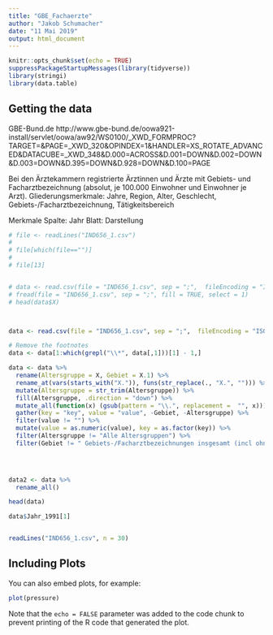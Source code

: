 ```yaml
---
title: "GBE_Fachaerzte"
author: "Jakob Schumacher"
date: "11 Mai 2019"
output: html_document
---
```


```r
knitr::opts_chunk$set(echo = TRUE)
suppressPackageStartupMessages(library(tidyverse))
library(stringi)
library(data.table)
```

## Getting the data

GBE-Bund.de
http://www.gbe-bund.de/oowa921-install/servlet/oowa/aw92/WS0100/_XWD_FORMPROC?TARGET=&PAGE=_XWD_320&OPINDEX=1&HANDLER=XS_ROTATE_ADVANCED&DATACUBE=_XWD_348&D.000=ACROSS&D.001=DOWN&D.002=DOWN&D.003=DOWN&D.395=DOWN&D.928=DOWN&D.100=PAGE 

Bei den Ärztekammern registrierte Ärztinnen und Ärzte mit Gebiets- und Facharztbezeichnung (absolut, je 100.000 Einwohner und Einwohner je Arzt). Gliederungsmerkmale: Jahre, Region, Alter, Geschlecht, Gebiets-/Facharztbezeichnung, Tätigkeitsbereich

Merkmale
<!-- Zeile: Region, Alter, Geschlecht, Facharzbezeichnung, Tätigkeitsbereich -->
Spalte: Jahr
Blatt: Darstellung

```r
# file <- readLines("IND656_1.csv")
# 
# file[which(file=="")]
# 
# file[13]


# data <- read.csv(file = "IND656_1.csv", sep = ";",  fileEncoding = "ISO-8859-1", na.strings = c(""," ","NA"), colClasses = c("character", rep("NULL", 60)))
# fread(file = "IND656_1.csv", sep = ";", fill = TRUE, select = 1)
# head(data$X)



data <- read.csv(file = "IND656_1.csv", sep = ";",  fileEncoding = "ISO-8859-1", skip = 15, na.strings = c(""," ","NA", "\\"))

# Remove the footnotes
data <- data[1:which(grepl("\\*", data[,1]))[1] - 1,]

data <- data %>% 
  rename(Altersgruppe = X, Gebiet = X.1) %>% 
  rename_at(vars(starts_with("X.")), funs(str_replace(., "X.", ""))) %>% 
  mutate(Altersgruppe = str_trim(Altersgruppe)) %>% 
  fill(Altersgruppe, .direction = "down") %>% 
  mutate_all(function(x) (gsub(pattern = "\\.", replacement =  "", x))) %>% 
  gather(key = "key", value = "value", -Gebiet, -Altersgruppe) %>% 
  filter(value != "") %>% 
  mutate(value = as.numeric(value), key = as.factor(key)) %>% 
  filter(Altersgruppe != "Alle Altersgruppen") %>% 
  filter(Gebiet != " Gebiets-/Facharztbezeichnungen insgesamt (incl ohne Gebiet)")
  



data2 <- data %>% 
  rename_all()

head(data)

data$Jahr_1991[1]


readLines("IND656_1.csv", n = 30)
```

## Including Plots

You can also embed plots, for example:

```r
plot(pressure)
```

Note that the `echo = FALSE` parameter was added to the code chunk to prevent printing of the R code that generated the plot.
